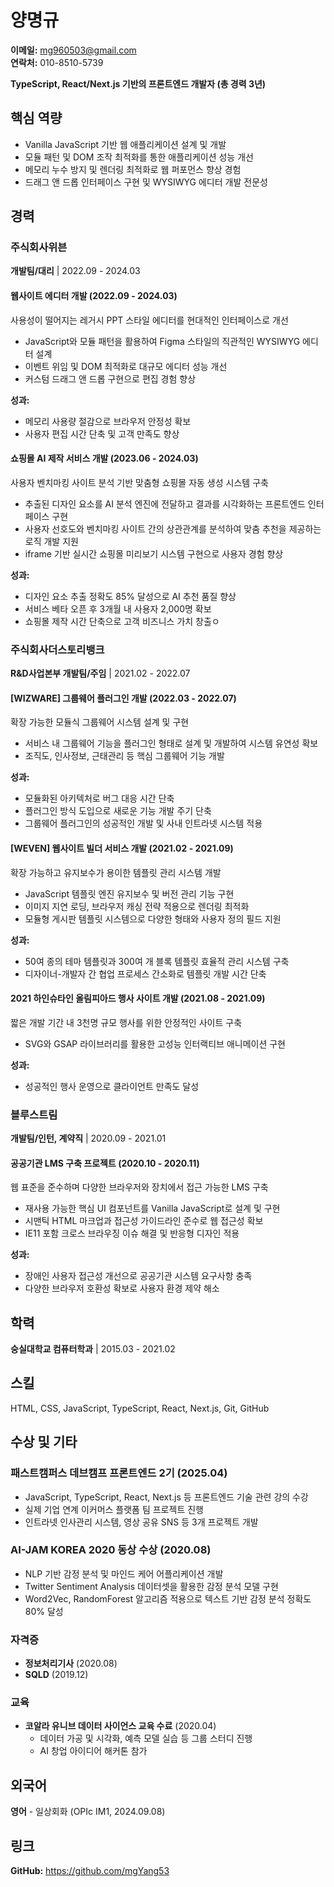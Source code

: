 # 양명규

**이메일:** mg960503@gmail.com  
**연락처:** 010-8510-5739

**TypeScript, React/Next.js 기반의 프론트엔드 개발자 (총 경력 3년)**

## 핵심 역량

- Vanilla JavaScript 기반 웹 애플리케이션 설계 및 개발
- 모듈 패턴 및 DOM 조작 최적화를 통한 애플리케이션 성능 개선
- 메모리 누수 방지 및 렌더링 최적화로 웹 퍼포먼스 향상 경험
- 드래그 앤 드롭 인터페이스 구현 및 WYSIWYG 에디터 개발 전문성

## 경력

### 주식회사위븐

**개발팀/대리** | 2022.09 - 2024.03

#### 웹사이트 에디터 개발 (2022.09 - 2024.03)

사용성이 떨어지는 레거시 PPT 스타일 에디터를 현대적인 인터페이스로 개선

- JavaScript와 모듈 패턴을 활용하여 Figma 스타일의 직관적인 WYSIWYG 에디터 설계
- 이벤트 위임 및 DOM 최적화로 대규모 에디터 성능 개선
- 커스텀 드래그 앤 드롭 구현으로 편집 경험 향상

**성과:**

- 메모리 사용량 절감으로 브라우저 안정성 확보
- 사용자 편집 시간 단축 및 고객 만족도 향상

#### 쇼핑몰 AI 제작 서비스 개발 (2023.06 - 2024.03)

사용자 벤치마킹 사이트 분석 기반 맞춤형 쇼핑몰 자동 생성 시스템 구축

- 추출된 디자인 요소를 AI 분석 엔진에 전달하고 결과를 시각화하는 프론트엔드 인터페이스 구현
- 사용자 선호도와 벤치마킹 사이트 간의 상관관계를 분석하여 맞춤 추천을 제공하는 로직 개발 지원
- iframe 기반 실시간 쇼핑몰 미리보기 시스템 구현으로 사용자 경험 향상

**성과:**

- 디자인 요소 추출 정확도 85% 달성으로 AI 추천 품질 향상
- 서비스 베타 오픈 후 3개월 내 사용자 2,000명 확보
- 쇼핑몰 제작 시간 단축으로 고객 비즈니스 가치 창출ㅇ

### 주식회사더스토리뱅크

**R&D사업본부 개발팀/주임** | 2021.02 - 2022.07

#### [WIZWARE] 그룹웨어 플러그인 개발 (2022.03 - 2022.07)

확장 가능한 모듈식 그룹웨어 시스템 설계 및 구현

- 서비스 내 그룹웨어 기능을 플러그인 형태로 설계 및 개발하여 시스템 유연성 확보
- 조직도, 인사정보, 근태관리 등 핵심 그룹웨어 기능 개발

**성과:**

- 모듈화된 아키텍처로 버그 대응 시간 단축
- 플러그인 방식 도입으로 새로운 기능 개발 주기 단축
- 그룹웨어 플러그인의 성공적인 개발 및 사내 인트라넷 시스템 적용

#### [WEVEN] 웹사이트 빌더 서비스 개발 (2021.02 - 2021.09)

확장 가능하고 유지보수가 용이한 템플릿 관리 시스템 개발

- JavaScript 템플릿 엔진 유지보수 및 버전 관리 기능 구현
- 이미지 지연 로딩, 브라우저 캐싱 전략 적용으로 렌더링 최적화
- 모듈형 게시판 템플릿 시스템으로 다양한 형태와 사용자 정의 필드 지원

**성과:**

- 50여 종의 테마 템플릿과 300여 개 블록 템플릿 효율적 관리 시스템 구축
- 디자이너-개발자 간 협업 프로세스 간소화로 템플릿 개발 시간 단축

#### 2021 하인슈타인 올림피아드 행사 사이트 개발 (2021.08 - 2021.09)

짧은 개발 기간 내 3천명 규모 행사를 위한 안정적인 사이트 구축

- SVG와 GSAP 라이브러리를 활용한 고성능 인터랙티브 애니메이션 구현

**성과:**

- 성공적인 행사 운영으로 클라이언트 만족도 달성

### 블루스트림

**개발팀/인턴, 계약직** | 2020.09 - 2021.01

#### 공공기관 LMS 구축 프로젝트 (2020.10 - 2020.11)

웹 표준을 준수하며 다양한 브라우저와 장치에서 접근 가능한 LMS 구축

- 재사용 가능한 핵심 UI 컴포넌트를 Vanilla JavaScript로 설계 및 구현
- 시맨틱 HTML 마크업과 접근성 가이드라인 준수로 웹 접근성 확보
- IE11 포함 크로스 브라우징 이슈 해결 및 반응형 디자인 적용

**성과:**

- 장애인 사용자 접근성 개선으로 공공기관 시스템 요구사항 충족
- 다양한 브라우저 호환성 확보로 사용자 환경 제약 해소

## 학력

**숭실대학교 컴퓨터학과** | 2015.03 - 2021.02

## 스킬

HTML, CSS, JavaScript, TypeScript, React, Next.js, Git, GitHub

## 수상 및 기타

### 패스트캠퍼스 데브캠프 프론트엔드 2기 (2025.04)

- JavaScript, TypeScript, React, Next.js 등 프론트엔드 기술 관련 강의 수강
- 실제 기업 연계 이커머스 플랫폼 팀 프로젝트 진행
- 인트라넷 인사관리 시스템, 영상 공유 SNS 등 3개 프로젝트 개발

### AI-JAM KOREA 2020 동상 수상 (2020.08)

- NLP 기반 감정 분석 및 마인드 케어 어플리케이션 개발
- Twitter Sentiment Analysis 데이터셋을 활용한 감정 분석 모델 구현
- Word2Vec, RandomForest 알고리즘 적용으로 텍스트 기반 감정 분석 정확도 80% 달성

### 자격증

- **정보처리기사** (2020.08)
- **SQLD** (2019.12)

### 교육

- **코알라 유니브 데이터 사이언스 교육 수료** (2020.04)
  - 데이터 가공 및 시각화, 예측 모델 실습 등 그룹 스터디 진행
  - AI 창업 아이디어 해커톤 참가

## 외국어

**영어** - 일상회화 (OPIc IM1, 2024.09.08)

## 링크

**GitHub:** https://github.com/mgYang53

